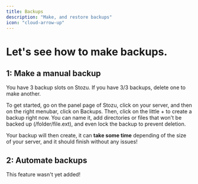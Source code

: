 ```yaml
---
title: Backups
description: "Make, and restore backups"
icon: "cloud-arrow-up"
---
```


# Let's see how to make backups.
## 1: Make a manual backup
<Info>You have 3 backup slots on Stozu. If you have 3/3 backups, delete one to make another.</Info>

To get started, go on the panel page of Stozu, click on your server, and then on the right menubar, click on Backups.
Then, click on the little + to create a backup right now. You can name it, add directories or files that won't be backed up (/folder/file.ext), and even lock the backup to prevent deletion.

Your backup will then create, it can **take some time** depending of the size of your server, and it should finish without any issues!

## 2: Automate backups
<Warning>This feature wasn't yet added!</Warning>


